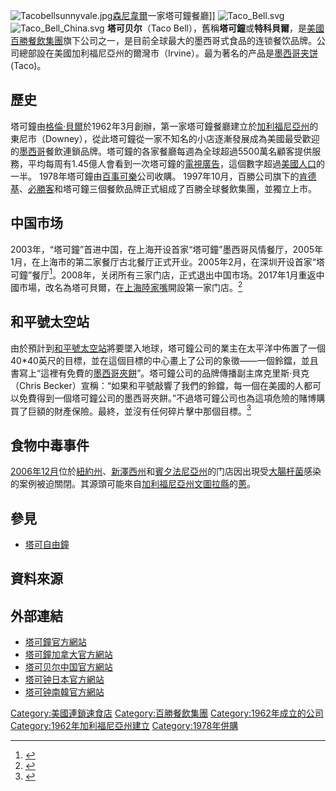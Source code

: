 {{refimprove|time=2018-02-18T12:27:17+00:00}}
{{Infobox company
| name = 塔可鐘股份有限公司
| company_name_en = Taco Bell Corp.
| company_slogan = Live Más
| logo = [[File:TacoBell_logo_(2016).svg|120px]]
| type = [[子公司|子公司]]
| foundation = {{US}}[[加利福尼亚州|加利福尼亚州]][[唐尼_(加利福尼亞州)|唐尼]]<br>（1962年3月21日）
| location = {{US}}[[加利福尼亞州|加利福尼亞州]][[尔湾_(加利福尼亚州)|尔湾]]格伦·贝尔路1号
| locations = 6,446家餐馆（2009年）<ref name="ocbj">{{cite journal|title=OC-Based Restaurant Chains|journal=Orange County Business Journal|date=July 5, 2010|volume=33|issue=37|page=24}}</ref>
| key_people = [[格倫·貝爾|格倫·貝爾]]（创始人）<br />格雷格·克里德（总裁、首席执行官）
| num_employees = 175,000人以上
| industry = [[快餐|快餐]]
| products = [[墨西哥夹饼|墨西哥夹饼]]、[[墨西哥卷饼|墨西哥卷饼]]、[[墨西哥芝士餡餅|墨西哥芝士餡餅]]及其他{{link-en|德州-墨西哥|Tex-Mex}}[[快餐|快餐]]
| revenue = {{increase}}$1.988 billion (2015)
| parent = {{unbulleted list|[[百胜餐饮集团|百胜餐饮集团]]全球除中国|[[百胜中国|百胜中国]]中国境内}}
| homepage = [http://www.tacobell.com/ tacobell.com]
|}}
[[File:Tacobellsunnyvale.jpg|thumb]][[森尼韋爾_(加利福尼亞州)|森尼韋爾]]一家塔可鐘餐廳]]
[[File:Taco_Bell.svg|thumb]]
[[File:Taco_Bell_China.svg|thumb]]
'''塔可贝尔'''（Taco Bell），舊稱'''塔可鐘'''或'''特科貝爾'''，是[[美國|美國]][[百勝餐飲集團|百勝餐飲集團]]旗下公司之一，是目前全球最大的墨西哥式食品的连锁餐饮品牌。公司總部設在美國加利福尼亞州的爾灣市（Irvine）。最为著名的产品是[[墨西哥夹饼|墨西哥夹饼]](Taco)。

== 歷史 ==
塔可鐘由[[格倫·貝爾|格倫·貝爾]]於1962年3月創辦，第一家塔可鐘餐廳建立於[[加利福尼亞州|加利福尼亞州]]的東尼市（Downey），從此塔可鐘從一家不知名的小店逐漸發展成為美國最受歡迎的[[墨西哥|墨西哥]]餐飲連鎖品牌。塔可鐘的各家餐廳每週為全球超過5500萬名顧客提供服務，平均每周有1.45億人會看到一次塔可鐘的[[電視廣告|電視廣告]]，這個數字超過[[美國人口|美國人口]]的一半。 1978年塔可鐘由[[百事可樂|百事可樂]]公司收購。 1997年10月，百勝公司旗下的[[肯德基|肯德基]]、[[必勝客|必勝客]]和塔可鐘三個餐飲品牌正式組成了百勝全球餐飲集團，並獨立上市。

== 中国市场 ==
2003年，“塔可鐘”首进中国，在上海开设首家“塔可鐘”墨西哥风情餐厅，2005年1月，在上海市的第二家餐厅古北餐厅正式开业。2005年2月，在深圳开设首家“塔可鐘”餐厅<ref>{{Cite web|title=塔可钟：在深圳"敲响"_新闻中心_新浪网|url=https://news.sina.com.cn/c/2005-02-28/14135225029s.shtml|access-date=2022-04-16|work=news.sina.com.cn|archive-date=2022-04-16|archive-url=https://web.archive.org/web/20220416093158/https://news.sina.com.cn/c/2005-02-28/14135225029s.shtml|dead-url=no}}</ref>。2008年，关闭所有三家门店，正式退出中国市场。2017年1月重返中國市場，改名為塔可貝爾，在[[上海|上海]][[陸家嘴|陸家嘴]]開設第一家门店。<ref>{{Cite web|title=塔可貝爾品牌重返中國內地市場|url=http://business.sohu.com/20170109/n478205653.shtml|access-date=2017-10-29|archive-url=https://web.archive.org/web/20171029173253/http://business.sohu.com/20170109/n478205653.shtml|archive-date=2017-10-29|dead-url=no}}</ref>

==和平號太空站==
由於預計到[[和平號太空站|和平號太空站]]將要墜入地球，塔可鐘公司的業主在太平洋中佈置了一個40*40英尺的目標，並在這個目標的中心畫上了公司的象徵——一個鈴鐺，並且書寫上“這裡有免費的[[墨西哥夾餅|墨西哥夾餅]]”。塔可鐘公司的品牌傳播副主席克里斯·貝克（Chris Becker）宣稱：“如果和平號敲響了我們的鈴鐺，每一個在美國的人都可以免費得到一個塔可鐘公司的墨西哥夾餅。”不過塔可鐘公司也為這項危險的賭博購買了巨額的財產保險。最終，並沒有任何碎片擊中那個目標。<ref name="Taco Bell press release">{{en}}{{cite web|url=http://www.spaceref.com/news/viewpr.html?pid=4152|title="Taco Bell press release"|accessdate=2009-02-10|publisher=spaceref.com|archive-date=2009-08-03|archive-url=https://www.webcitation.org/5ilEUC5hH?url=http://www.spaceref.com/news/viewpr.html?pid=4152|dead-url=no}}</ref>

== 食物中毒事件 ==
[[2006年12月|2006年12月]]位於[[紐約州|紐約州]]、[[新澤西州|新澤西州]]和[[賓夕法尼亞州|賓夕法尼亞州]]的门店因出現受[[大腸杆菌|大腸杆菌]]感染的案例被迫關閉。其源頭可能來自[[加利福尼亞州|加利福尼亞州]][[文圖拉縣_(加利福尼亞州)|文圖拉縣]]的[[蔥|蔥]]。

== 參見 ==
* [[塔可自由鐘|塔可自由鐘]]

==資料來源==
<div class="references-small">
<references />
</div>

== 外部連結 ==
{{commonscat|Taco Bell}}
* [https://www.tacobell.com/ 塔可鐘官方網站] {{Wayback|url=https://www.tacobell.com/ |date=20170411153234 }}{{en}}
* [http://www.tacobell.ca/ 塔可鐘加拿大官方網站] {{Wayback|url=http://www.tacobell.ca/ |date=20150418132754 }}{{en}}{{fr}}
* [http://www.tacobellchina.com 塔可贝尔中国官方網站] {{Wayback|url=http://www.tacobellchina.com/ |date=20190913184235 }}{{zh-cn}}
* [https://tacobell.co.jp/ 塔可钟日本官方網站] {{Wayback|url=https://tacobell.co.jp/ |date=20210630005957 }}{{ja}}
* [http://koreatacobell.com/ 塔可钟南韓官方網站] {{Wayback|url=http://koreatacobell.com/ |date=20190814200349 }}{{ko}}

{{百胜}}
{{美國連鎖快餐店}}
[[Category:美國連鎖速食店|Category:美國連鎖速食店]]
[[Category:百勝餐飲集團|Category:百勝餐飲集團]]
[[Category:1962年成立的公司|Category:1962年成立的公司]]
[[Category:1962年加利福尼亞州建立|Category:1962年加利福尼亞州建立]]
[[Category:1978年併購|Category:1978年併購]]